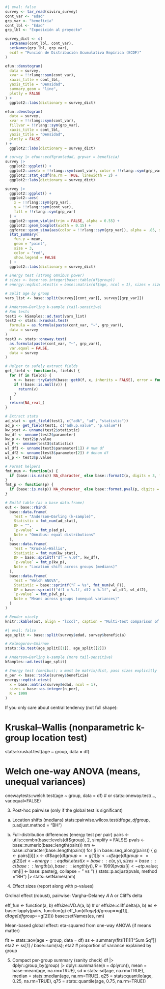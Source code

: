 ```r
#| eval: false
survey <- tar_read(siviru_survey)
cont_var <- "edad"
grp_var <- "beneficia"
cont_lbl <- "Edad"
grp_lbl <- "Exposición al proyecto"
```

```r
survey_dict <- c(
  setNames(cont_lbl, cont_var),
  setNames(grp_lbl, grp_var),
  ecdf = "Función de Distribución Acumulativa Empírica (ECDF)"
)
```

```r
efun::denstogram(
  data = survey,
  xvar = !!rlang::sym(cont_var),
  xaxis_title = cont_lbl,
  yaxis_title = "Densidad",
  summary_geom = "line",
  plotly = FALSE
) +
  ggplot2::labs(dictionary = survey_dict)
```

```r
efun::denstogram(
  data = survey,
  xvar = !!rlang::sym(cont_var),
  fillvar = !!rlang::sym(grp_var),
  xaxis_title = cont_lbl,
  yaxis_title = "Densidad",
  plotly = FALSE
) +
  ggplot2::labs(dictionary = survey_dict)
```

```r
# survey |> efun::ecdfgram(edad, grpvar = beneficia)
survey |>
  ggplot2::ggplot() +
  ggplot2::aes(x = !!rlang::sym(cont_var), color = !!rlang::sym(grp_var)) +
  ggplot2::stat_ecdf(na.rm = TRUE, linewidth = 2) +
  ggplot2::labs(dictionary = survey_dict)
```

```r
survey |>
  ggplot2::ggplot() +
  ggplot2::aes(
    x = !!rlang::sym(grp_var),
    y = !!rlang::sym(cont_var),
    fill = !!rlang::sym(grp_var)
  ) +
  ggplot2::geom_violin(trim = FALSE, alpha = 0.55) +
  ggplot2::geom_boxplot(width = 0.15) +
  ggforce::geom_sina(aes(color = !!rlang::sym(grp_var)), alpha = .85, size = 3) +
  stat_summary(
    fun.y = mean,
    geom = "point",
    size = 3,
    color = "red",
    show.legend = FALSE
  ) +
  ggplot2::labs(dictionary = survey_dict)
```



```r
# Energy test (strong omnibus power)
# sizes <- base::as.integer(base::table(df$group))
# energy::eqdist.etest(x = base::matrix(df$age, ncol = 1), sizes = sizes, R = 1999)

# Split age by group
vars_list <- base::split(survey[[cont_var]], survey[[grp_var]])

# Anderson–Darling k-sample (tail-sensitive)
# Run tests
test1 <- kSamples::ad.test(vars_list)
test2 <- stats::kruskal.test(
  formula = as.formula(paste(cont_var, "~", grp_var)),
  data = survey
)
test3 <- stats::oneway.test(
  as.formula(paste(cont_var, "~", grp_var)),
  var.equal = FALSE,
  data = survey
)


```



```r
# Helper to safely extract fields
get_field <- function(x, fields) {
  for (f in fields) {
    v <- base::tryCatch(base::get0(f, x, inherits = FALSE), error = function(e) NULL)
    if (!base::is.null(v)) {
      return(v)
    }
  }
  return(NA_real_)
}

# Extract stats
ad_stat <- get_field(test1, c("adk", "ad", "statistic"))
ad_p <- get_field(test1, c("adk.p.value", "p.value"))
kw_stat <- unname(test2$statistic)
kw_df <- unname(test2$parameter)
kw_p <- test2$p.value
wl_F <- unname(test3$statistic)
wl_df1 <- unname(test3$parameter[1]) # num df
wl_df2 <- unname(test3$parameter[2]) # denom df
wl_p <- test3$p.value

# Format helpers
fmt_num <- function(x) {
  if (base::is.na(x)) NA_character_ else base::formatC(x, digits = 3, format = "f")
}
fmt_p <- function(p) {
  if (base::is.na(p)) NA_character_ else base::format.pval(p, digits = 3, eps = 1e-3)
}

# Build table (as a base data.frame)
out <- base::rbind(
  base::data.frame(
    Test = "Anderson–Darling (k-sample)",
    Statistic = fmt_num(ad_stat),
    DF = "",
    `p-value` = fmt_p(ad_p),
    Note = "Omnibus: equal distributions"
  ),
  base::data.frame(
    Test = "Kruskal–Wallis",
    Statistic = fmt_num(kw_stat),
    DF = base::sprintf("df = %.0f", kw_df),
    `p-value` = fmt_p(kw_p),
    Note = "Location shift across groups (medians)"
  ),
  base::data.frame(
    Test = "Welch ANOVA",
    Statistic = base::sprintf("F = %s", fmt_num(wl_F)),
    DF = base::sprintf("df1 = %.1f, df2 = %.1f", wl_df1, wl_df2),
    `p-value` = fmt_p(wl_p),
    Note = "Means across groups (unequal variances)"
  )
)

# Render nicely
knitr::kable(out, align = "lcccl", caption = "Multi-test comparison of age by group")
```









```r
#| eval: false
age_split <- base::split(survey$edad, survey$beneficia)

# Kolmogorov–Smirnov
stats::ks.test(age_split[[1]], age_split[[2]])

# Anderson–Darling k-sample (more tail-sensitive)
kSamples::ad.test(age_split)

# Energy test (omnibus); x must be matrix/dist, pass sizes explicitly
n_per <- base::table(survey$beneficia)
energy::eqdist.etest(
  x = base::matrix(survey$edad, ncol = 1),
  sizes = base::as.integer(n_per),
  R = 1999
)

```



If you only care about central tendency (not full shape):

# Kruskal–Wallis (nonparametric k-group location test)
stats::kruskal.test(age ~ group, data = df)

# Welch one-way ANOVA (means, unequal variances)
onewaytests::welch.test(age ~ group, data = df)  # or stats::oneway.test(..., var.equal=FALSE)





3) Post-hoc pairwise (only if the global test is significant)
a) Location shifts (medians)
stats::pairwise.wilcox.test(df$age, df$group, p.adjust.method = "BH")

b) Full-distribution differences (energy test per pair)
pairs <- utils::combn(base::levels(df$group), 2, simplify = FALSE)
pvals <- base::numeric(base::length(pairs))
nm    <- base::character(base::length(pairs))
for (i in base::seq_along(pairs)) {
  g <- pairs[[i]]
  x <- df$age[df$group == g[1]]
  y <- df$age[df$group == g[2]]
  et <- energy::eqdist.etest(x = base::c(x, y),
                             sizes = base::c(base::length(x), base::length(y)),
                             R = 1999)
  pvals[i] <- et$p.value; nm[i] <- base::paste(g, collapse = " vs ")
}
stats::p.adjust(pvals, method = "BH") |>
  stats::setNames(nm)



4) Effect sizes (report along with p-values)

Ordinal effect (robust), pairwise: Vargha–Delaney 
𝐴
A or Cliff’s delta

eff_fun <- function(a, b) effsize::VD.A(a, b)  # or effsize::cliff.delta(a, b)
es <- base::lapply(pairs, function(g) eff_fun(df$age[df$group==g[1]],
                                              df$age[df$group==g[2]]))
base::setNames(es, nm)


Mean-based global effect: eta-squared from one-way ANOVA (if means matter)

fit <- stats::aov(age ~ group, data = df)
ss  <- summary(fit)[[1]][["Sum Sq"]]
eta2 <- ss[1] / base::sum(ss); eta2  # proportion of variance explained by group

5) Compact per-group summary (sanity check)
df |>
  dplyr::group_by(group) |>
  dplyr::summarise(n = dplyr::n(),
                   mean = base::mean(age, na.rm=TRUE),
                   sd = stats::sd(age, na.rm=TRUE),
                   median = stats::median(age, na.rm=TRUE),
                   q25 = stats::quantile(age, 0.25, na.rm=TRUE),
                   q75 = stats::quantile(age, 0.75, na.rm=TRUE))



